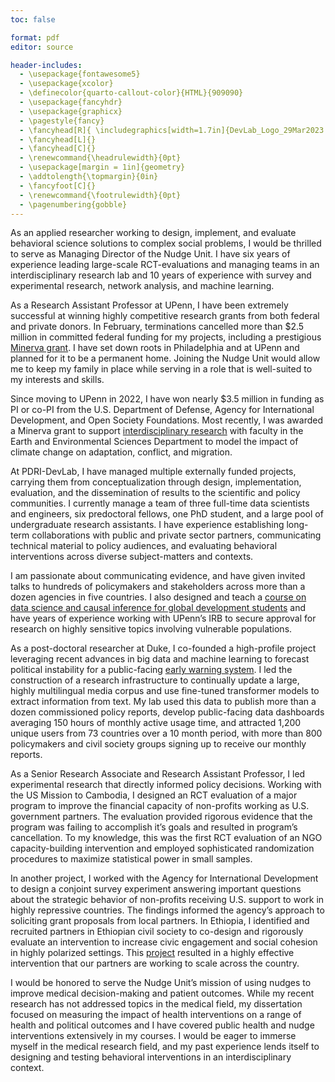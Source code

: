 ```yaml
---
toc: false

format: pdf
editor: source

header-includes:
  - \usepackage{fontawesome5}
  - \usepackage{xcolor}
  - \definecolor{quarto-callout-color}{HTML}{909090}
  - \usepackage{fancyhdr}
  - \usepackage{graphicx}
  - \pagestyle{fancy}
  - \fancyhead[R]{ \includegraphics[width=1.7in]{DevLab_Logo_29Mar2023.png}}
  - \fancyhead[L]{}
  - \fancyhead[C]{}
  - \renewcommand{\headrulewidth}{0pt}
  - \usepackage[margin = 1in]{geometry} 
  - \addtolength{\topmargin}{0in}
  - \fancyfoot[C]{}
  - \renewcommand{\footrulewidth}{0pt}
  - \pagenumbering{gobble}
---
```



\begin{flushleft}
Jeremy Springman, PhD\\
Research Assistant Professor\\
University of Pennsylvania\\
\url{jrspringman.github.io}
\end{flushleft}

As an applied researcher working to design, implement, and evaluate behavioral science solutions to complex social problems, I would be thrilled to serve as Managing Director of the Nudge Unit. I have six years of experience leading large-scale RCT-evaluations and managing teams in an interdisciplinary research lab and 10 years of experience with survey and experimental research, network analysis, and machine learning. 

As a Research Assistant Professor at UPenn, I have been extremely successful at winning highly competitive research grants from both federal and private donors. In February, terminations cancelled more than $2.5 million in committed federal funding for my projects, including a prestigious [Minerva grant](https://www.science.org/content/article/pentagon-guts-national-security-program-harnessed-social-science). I have set down roots in Philadelphia and at UPenn and planned for it to be a permanent home. Joining the Nudge Unit would allow me to keep my family in place while serving in a role that is well-suited to my interests and skills.

Since moving to UPenn in 2022, I have won nearly $3.5 million in funding as PI or co-PI from the U.S. Department of Defense, Agency for International Development, and Open Society Foundations. Most recently, I was awarded a Minerva grant to support [interdisciplinary research](https://minerva.defense.gov/Research/Funded-Projects/Article/3956358/modeling-climate-induced-societal-adaptation-and-population/) with faculty in the Earth and Environmental Sciences Department to model the impact of climate change on adaptation, conflict, and migration.

At PDRI-DevLab, I have managed multiple externally funded projects, carrying them from conceptualization through design, implementation, evaluation, and the dissemination of results to the scientific and policy communities. I currently manage a team of three full-time data scientists and engineers, six predoctoral fellows, one PhD student, and a large pool of undergraduate research assistants. I have experience establishing long-term collaborations with public and private sector partners, communicating technical material to policy audiences, and evaluating behavioral interventions across diverse subject-matters and contexts. 

I am passionate about communicating evidence, and have given invited talks to hundreds of policymakers and stakeholders across more than a dozen agencies in five countries. I also designed and teach a [course on data science and causal inference for global development students](https://jrspringman.github.io/psci3200-globaldev/) and have years of experience working with UPenn's IRB to secure approval for research on highly sensitive topics involving vulnerable populations.


As a post-doctoral researcher at Duke, I co-founded a high-profile project leveraging recent advances in big data and machine learning to forecast political instability for a public-facing [early warning system](https://web.sas.upenn.edu/mlp-devlab/civic-space-data-and-forecasts/csews/). I led the construction of a research infrastructure to continually update a large, highly multilingual media corpus and use fine-tuned transformer models to extract information from text. My lab used this data to publish more than a dozen commissioned policy reports, develop public-facing data dashboards averaging 150 hours of monthly active usage time, and attracted 1,200 unique users from 73 countries over a 10 month period, with more than 800 policymakers and civil society groups signing up to receive our monthly reports.

As a Senior Research Associate and Research Assistant Professor, I led experimental research that directly informed policy decisions. Working with the US Mission to Cambodia, I designed an RCT evaluation of a major program to improve the financial capacity of non-profits working as U.S. government partners. The evaluation provided rigorous evidence that the program was failing to accomplish it's goals and resulted in program's cancellation. To my knowledge, this was the first RCT evaluation of an NGO capacity-building intervention and employed sophisticated randomization procedures to maximize statistical power in small samples. 

In another project, I worked with the Agency for International Development to design a conjoint survey experiment answering important questions about the strategic behavior of non-profits receiving U.S. support to work in highly repressive countries. The findings informed the agency's approach to soliciting grant proposals from local partners. In Ethiopia, I identified and recruited partners in Ethiopian civil society to co-design and rigorously evaluate an intervention to increase civic engagement and social cohesion in highly polarized settings. This [project](https://jrspringman.github.io/files/ethiopia_ie.pdf) resulted in a highly effective intervention that our partners are working to scale across the country. 

I would be honored to serve the Nudge Unit's mission of using nudges to improve medical decision-making and patient outcomes. While my recent research has not addressed topics in the medical field, my dissertation focused on measuring the impact of health interventions on a range of health and political outcomes and I have covered public health and nudge interventions extensively in my courses. I would be eager to immerse myself in the medical research field, and my past experience lends itself to designing and testing behavioral interventions in an interdisciplinary context.


<!-- As a Research Professor, I lead a high-profile project that developed a large, highly multilingual media corpus and pioneered the use of large language models (LLMs) in social science research to generate novel data tracking the cross-national incidence of important political events. I further leveraged this data to answer pressing policy questions and develop solutions, including public-facing event monitoring and forecasting systems.  -->

<!-- I also have deep experience in randomized experiments and causal analyses, including advanced survey experimental research, large-scale randomized control trials in difficult implementation environments including ongoing civil conflict, and spatial approaches to estimating causal effects with observational panel data.  -->

<!-- This deep background in experimental research, cutting-edge natural language processing, and the translation of complex findings into actionable insights aligns with PERIL’s efforts to bring scientific excellence and statistical methods to the challenges of product creation.  -->

<!-- My academic position has given me years of experience working closely with policymakers to generate and communicate tailored evidence to inform important policy decisions.   -->

<!-- This has included broad evidence on how aid-implementation through non-profits impacts political credit as well as narrow evidence on the effectiveness of specific interventions.  -->

<!-- My research uses machine learning techniques including forecasting and large language models and causal inference tools including field and survey experiments.  -->
<!-- I am particularly interested in developing novel design and measurement strategies to generate rigorous evidence from projects with limited budgets and challenging implementation environments. -->

<!-- Occasionally, I receive invitations to participate or advise on the use of scientific methods and tools, including impact evaluations and artificial intelligence (AI), for global development.My interview with Foris International was recently published in their ``Civil Society Manifesto for Ethical AI.'' In 2023, I was a member of the Advisory Group for the 3ie Civil Society Evidence Gap Map, and I am currently serving on a panel of non-profit and legal experts to advise Amnesty International on ethical issues related to non-profit governance. -->


